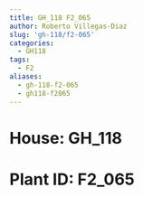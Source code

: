 ```yaml
---
title: GH_118 F2_065
author: Roberto Villegas-Diaz
slug: 'gh-118/f2-065'
categories:
  - GH118
tags:
  - F2
aliases:
  - gh-118-f2-065
  - gh118-f2065
---
```


# **House**: GH_118
# **Plant ID**: F2_065
